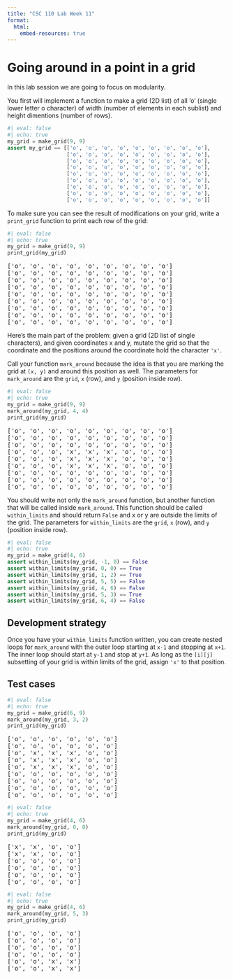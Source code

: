 ```yaml
---
title: "CSC 110 Lab Week 11"
format:
  html:
    embed-resources: true
---
```


# Going around in a point in a grid

In this lab session we are going to focus on modularity.

You first will implement a function to make a grid (2D list) of all 'o' (single lower letter o character) of width (number of elements in each sublist) and height dimentions (number of rows).

```python
#| eval: false
#| echo: true
my_grid = make_grid(9, 9)
assert my_grid == [['o', 'o', 'o', 'o', 'o', 'o', 'o', 'o', 'o'],
                   ['o', 'o', 'o', 'o', 'o', 'o', 'o', 'o', 'o'],
                   ['o', 'o', 'o', 'o', 'o', 'o', 'o', 'o', 'o'],
                   ['o', 'o', 'o', 'o', 'o', 'o', 'o', 'o', 'o'],
                   ['o', 'o', 'o', 'o', 'o', 'o', 'o', 'o', 'o'],
                   ['o', 'o', 'o', 'o', 'o', 'o', 'o', 'o', 'o'],
                   ['o', 'o', 'o', 'o', 'o', 'o', 'o', 'o', 'o'],
                   ['o', 'o', 'o', 'o', 'o', 'o', 'o', 'o', 'o'],
                   ['o', 'o', 'o', 'o', 'o', 'o', 'o', 'o', 'o']]
```

To make sure you can see the result of modifications on your grid, write a `print_grid` function to print each row of the grid:

```python
#| eval: false
#| echo: true
my_grid = make_grid(9, 9)
print_grid(my_grid)
```

<pre>
['o', 'o', 'o', 'o', 'o', 'o', 'o', 'o', 'o']
['o', 'o', 'o', 'o', 'o', 'o', 'o', 'o', 'o']
['o', 'o', 'o', 'o', 'o', 'o', 'o', 'o', 'o']
['o', 'o', 'o', 'o', 'o', 'o', 'o', 'o', 'o']
['o', 'o', 'o', 'o', 'o', 'o', 'o', 'o', 'o']
['o', 'o', 'o', 'o', 'o', 'o', 'o', 'o', 'o']
['o', 'o', 'o', 'o', 'o', 'o', 'o', 'o', 'o']
['o', 'o', 'o', 'o', 'o', 'o', 'o', 'o', 'o']
['o', 'o', 'o', 'o', 'o', 'o', 'o', 'o', 'o']
</pre>

Here's the main part of the problem: given a grid (2D list of single characters), and given coordinates x and y, mutate the grid so that the coordinate and the positions around the coordinate hold the character `'x'`.

Call your function `mark_around` because the idea is that you are marking the grid at `(x, y)` and around this position as well. The parameters for `mark_around` are the `grid`, `x` (row), and `y` (position inside row).

```python
#| eval: false
#| echo: true
my_grid = make_grid(9, 9)
mark_around(my_grid, 4, 4)
print_grid(my_grid)
```

<pre>
['o', 'o', 'o', 'o', 'o', 'o', 'o', 'o', 'o']
['o', 'o', 'o', 'o', 'o', 'o', 'o', 'o', 'o']
['o', 'o', 'o', 'o', 'o', 'o', 'o', 'o', 'o']
['o', 'o', 'o', 'x', 'x', 'x', 'o', 'o', 'o']
['o', 'o', 'o', 'x', 'x', 'x', 'o', 'o', 'o']
['o', 'o', 'o', 'x', 'x', 'x', 'o', 'o', 'o']
['o', 'o', 'o', 'o', 'o', 'o', 'o', 'o', 'o']
['o', 'o', 'o', 'o', 'o', 'o', 'o', 'o', 'o']
['o', 'o', 'o', 'o', 'o', 'o', 'o', 'o', 'o']
</pre>

You should write not only the `mark_around` function, but another function that will be called inside `mark_around`. This function should be called `within_limits` and should return `False` and x or y are outside the limits of the grid. The parameters for `within_limits` are the `grid`, `x` (row), and `y` (position inside row).

```python
#| eval: false
#| echo: true
my_grid = make_grid(4, 6)
assert within_limits(my_grid, -1, 0) == False
assert within_limits(my_grid, 0, 0) == True
assert within_limits(my_grid, 1, 2) == True
assert within_limits(my_grid, 5, 5) == False
assert within_limits(my_grid, 4, 6) == False
assert within_limits(my_grid, 5, 3) == True
assert within_limits(my_grid, 6, 4) == False
```

## Development strategy

Once you have your  `within_limits` function written, you can create nested loops for `mark_around` with the outer loop starting at `x-1` and stopping at `x+1`. The inner loop should start at `y-1` and stop at `y+1`. As long as the `[i][j]` subsetting of your grid is within limits of the grid, assign `'x'` to that position.

## Test cases

```python
#| eval: false
#| echo: true
my_grid = make_grid(6, 9)
mark_around(my_grid, 3, 2)
print_grid(my_grid)
```

<pre>
['o', 'o', 'o', 'o', 'o', 'o']
['o', 'o', 'o', 'o', 'o', 'o']
['o', 'x', 'x', 'x', 'o', 'o']
['o', 'x', 'x', 'x', 'o', 'o']
['o', 'x', 'x', 'x', 'o', 'o']
['o', 'o', 'o', 'o', 'o', 'o']
['o', 'o', 'o', 'o', 'o', 'o']
['o', 'o', 'o', 'o', 'o', 'o']
['o', 'o', 'o', 'o', 'o', 'o']
</pre>


```python
#| eval: false
#| echo: true
my_grid = make_grid(4, 6)
mark_around(my_grid, 0, 0)
print_grid(my_grid)
```

<pre>
['x', 'x', 'o', 'o']
['x', 'x', 'o', 'o']
['o', 'o', 'o', 'o']
['o', 'o', 'o', 'o']
['o', 'o', 'o', 'o']
['o', 'o', 'o', 'o']
</pre>


```python
#| eval: false
#| echo: true
my_grid = make_grid(4, 6)
mark_around(my_grid, 5, 3)
print_grid(my_grid)
```

<pre>
['o', 'o', 'o', 'o']
['o', 'o', 'o', 'o']
['o', 'o', 'o', 'o']
['o', 'o', 'o', 'o']
['o', 'o', 'x', 'x']
['o', 'o', 'x', 'x']
</pre>
